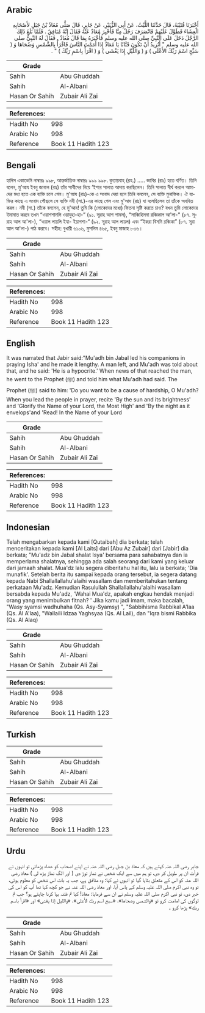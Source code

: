 ## Arabic


<div dir="rtl" lang="ar" style={{fontSize:'larger',backgroundColor:'#f8f9fa',padding:20}}>
أَخْبَرَنَا قُتَيْبَةُ، قَالَ حَدَّثَنَا اللَّيْثُ، عَنْ أَبِي الزُّبَيْرِ، عَنْ جَابِرٍ، قَالَ صَلَّى مُعَاذُ بْنُ جَبَلٍ لأَصْحَابِهِ الْعِشَاءَ فَطَوَّلَ عَلَيْهِمْ فَانْصَرَفَ رَجُلٌ مِنَّا فَأُخْبِرَ مُعَاذٌ عَنْهُ فَقَالَ إِنَّهُ مُنَافِقٌ ‏.‏ فَلَمَّا بَلَغَ ذَلِكَ الرَّجُلَ دَخَلَ عَلَى النَّبِيِّ صلى الله عليه وسلم فَأَخْبَرَهُ بِمَا قَالَ مُعَاذٌ ‏.‏ فَقَالَ لَهُ النَّبِيُّ صلى الله عليه وسلم ‏"‏ أَتُرِيدُ أَنْ تَكُونَ فَتَّانًا يَا مُعَاذُ إِذَا أَمَمْتَ النَّاسَ فَاقْرَأْ بِالشَّمْسِ وَضُحَاهَا وَ ‏(‏ سَبِّحِ اسْمَ رَبِّكَ الأَعْلَى ‏)‏ وَ ‏(‏ وَاللَّيْلِ إِذَا يَغْشَى ‏)‏ وَ ‏(‏ اقْرَأْ بِاسْمِ رَبِّكَ ‏)‏ ‏"‏ ‏.‏
</div>
<div style={{backgroundColor:'#f8f9fa',padding:20, marginBottom: 10}}><table> <thead> <tr> <th>Grade</th> <th></th> </tr> </thead> <tbody> <tr><td>Sahih</td><td>Abu Ghuddah</td></tr><tr><td>Sahih</td><td>Al-Albani</td></tr><tr><td>Hasan Or Sahih</td><td>Zubair Ali Zai</td></tr></tbody></table><table> <thead> <tr> <th>References:</th> <th></th> </tr> </thead> <tbody><tr><td>Hadith No</td><td>998</td></tr><tr><td>Arabic No</td><td>998</td></tr><tr><td>Reference</td><td>Book 11 Hadith 123</td></tr></tbody></table></div>

## Bengali


<div dir="ltr" lang="bn" style={{fontSize:'larger',backgroundColor:'#f8f9fa',padding:20}}>
হাদিস একাডেমি নাম্বারঃ ৯৯৮, আন্তর্জাতিক নাম্বারঃ ৯৯৯ ৯৯৮. কুতায়বাহ্ (রহ.) ..... জাবির (রাঃ) হতে বর্ণিত। তিনি বলেন, মু'আয ইবনু জাবাল (রাঃ) তাঁর সাথীদের নিয়ে ‘ইশার সালাত আদায় করছিলেন। তিনি সালাত দীর্ঘ করলে আমাদের মধ্য হতে এক ব্যক্তি চলে গেল। মু'আয (রাঃ)-কে এ সংবাদ দেয়া হলে তিনি বললেন, সে ব্যক্তি মুনাফিক। ঐ ব্যক্তির কাছে এ সংবাদ পৌছলে সে ব্যক্তি নবী (সা.)-এর কাছে গেল এবং মু'আয (রাঃ) যা বলেছিলেন তা তাঁকে অবহিত করল। নবী (সা.) তাঁকে বললেন, হে মু'আয! তুমি কি (লোকেদের মধ্যে) ফিতনা সৃষ্টি করতে চাও? যখন তুমি লোকেদের ইমামাত করবে তখন “ওয়াশশামসি ওয়াযুহা-হা-” (৯১. সূরাহ আশ শামস), “সাব্বিহিসমা রব্বিকাল আ'লা-" (৮৭. সূরাহ আল আ'লা-), “ওয়াল লায়লি ইযা- ইয়াগশা-“ (৯২. সূরাহ আল লায়ল) এবং “ইকরা বিসমি রব্বিকা” (৮৭. সূরা আল আ'লা-) পাঠ করবে। সহীহ: বুখারী ৬১০৬, মুসলিম ৪৬৫, ইবনু মাজাহ ৮৩৬।
</div>
<div style={{backgroundColor:'#f8f9fa',padding:20, marginBottom: 10}}><table> <thead> <tr> <th>Grade</th> <th></th> </tr> </thead> <tbody> <tr><td>Sahih</td><td>Abu Ghuddah</td></tr><tr><td>Sahih</td><td>Al-Albani</td></tr><tr><td>Hasan Or Sahih</td><td>Zubair Ali Zai</td></tr></tbody></table><table> <thead> <tr> <th>References:</th> <th></th> </tr> </thead> <tbody><tr><td>Hadith No</td><td>998</td></tr><tr><td>Arabic No</td><td>998</td></tr><tr><td>Reference</td><td>Book 11 Hadith 123</td></tr></tbody></table></div>

## English


<div dir="ltr" lang="en" style={{fontSize:'larger',backgroundColor:'#f8f9fa',padding:20}}>
It was narrated that Jabir said:"Mu'adh bin Jabal led his companions in praying Isha' and he made it lengthy. A man left, and Mu'adh was told about that, and he said: 'He is a hypocrite.' When news of that reached the man, he went to the Prophet (ﷺ) and told him what Mu'adh had said. The Prophet (ﷺ) said to him: 'Do you want to be a cause of hardship, O Mu'adh? When you lead the people in prayer, recite 'By the sun and its brightness' and 'Glorify the Name of your Lord, the Most High' and 'By the night as it envelops'and 'Read! In the Name of your Lord
</div>
<div style={{backgroundColor:'#f8f9fa',padding:20, marginBottom: 10}}><table> <thead> <tr> <th>Grade</th> <th></th> </tr> </thead> <tbody> <tr><td>Sahih</td><td>Abu Ghuddah</td></tr><tr><td>Sahih</td><td>Al-Albani</td></tr><tr><td>Hasan Or Sahih</td><td>Zubair Ali Zai</td></tr></tbody></table><table> <thead> <tr> <th>References:</th> <th></th> </tr> </thead> <tbody><tr><td>Hadith No</td><td>998</td></tr><tr><td>Arabic No</td><td>998</td></tr><tr><td>Reference</td><td>Book 11 Hadith 123</td></tr></tbody></table></div>

## Indonesian


<div dir="ltr" lang="id" style={{fontSize:'larger',backgroundColor:'#f8f9fa',padding:20}}>
Telah mengabarkan kepada kami [Qutaibah] dia berkata; telah menceritakan kepada kami [Al Laits] dari [Abu Az Zubair] dari [Jabir] dia berkata; "Mu'adz bin Jabal shalat Isya' bersama para sahabatnya dan ia memperlama shalatnya, sehingga ada salah seorang dari kami yang keluar dari jamaah shalat. Mua'dz lalu segera diberitahu hal itu, lalu ia berkata; 'Dia munafik'. Setelah berita itu sampai kepada orang tersebut, ia segera datang kepada Nabi Shallallallahu'alaihi wasallam dan memberitahukan tentang perkataan Mu'adz. Kemudian Rasulullah Shallallallahu'alaihi wasallam bersabda kepada Mu'adz, 'Wahai Mua'dz, apakah engkau hendak menjadi orang yang menimbulkan fitnah? ' Jika kamu jadi imam, maka bacalah, "Wasy syamsi wadhuhaha (Qs. Asy-Syamsy) ", "Sabbihisma Rabbikal A'laa (Qs. Al A'laa), "Wallaili Idzaa Yaghsyaa (Qs. Al Lail), dan "Iqra bismi Rabbika (Qs. Al Alaq)
</div>
<div style={{backgroundColor:'#f8f9fa',padding:20, marginBottom: 10}}><table> <thead> <tr> <th>Grade</th> <th></th> </tr> </thead> <tbody> <tr><td>Sahih</td><td>Abu Ghuddah</td></tr><tr><td>Sahih</td><td>Al-Albani</td></tr><tr><td>Hasan Or Sahih</td><td>Zubair Ali Zai</td></tr></tbody></table><table> <thead> <tr> <th>References:</th> <th></th> </tr> </thead> <tbody><tr><td>Hadith No</td><td>998</td></tr><tr><td>Arabic No</td><td>998</td></tr><tr><td>Reference</td><td>Book 11 Hadith 123</td></tr></tbody></table></div>

## Turkish


<div dir="ltr" lang="tr" style={{fontSize:'larger',backgroundColor:'#f8f9fa',padding:20}}>

</div>
<div style={{backgroundColor:'#f8f9fa',padding:20, marginBottom: 10}}><table> <thead> <tr> <th>Grade</th> <th></th> </tr> </thead> <tbody> <tr><td>Sahih</td><td>Abu Ghuddah</td></tr><tr><td>Sahih</td><td>Al-Albani</td></tr><tr><td>Hasan Or Sahih</td><td>Zubair Ali Zai</td></tr></tbody></table><table> <thead> <tr> <th>References:</th> <th></th> </tr> </thead> <tbody><tr><td>Hadith No</td><td>998</td></tr><tr><td>Arabic No</td><td>998</td></tr><tr><td>Reference</td><td>Book 11 Hadith 123</td></tr></tbody></table></div>

## Urdu


<div dir="rtl" lang="ur" style={{fontSize:'larger',backgroundColor:'#f8f9fa',padding:20}}>
جابر رضی اللہ عنہ کہتے ہیں کہ معاذ بن جبل رضی اللہ عنہ نے اپنے اصحاب کو عشاء پڑھائی تو انہوں نے قرأت ان پر طویل کر دی، تو ہم میں سے ایک شخص نے نماز توڑ دی ( اور الگ نماز پڑھ لی ) معاذ رضی اللہ عنہ کو اس کے متعلق بتایا گیا تو انہوں نے کہا: وہ منافق ہے، جب یہ بات اس شخص کو معلوم ہوئی، تو وہ نبی اکرم صلی اللہ علیہ وسلم کے پاس آیا، اور معاذ رضی اللہ عنہ نے جو کچھ کہا تھا آپ کو اس کی خبر دی، تو نبی اکرم صلی اللہ علیہ وسلم نے ان سے فرمایا: معاذ! کیا تم فتنہ بپا کرنا چاہتے ہو؟ جب تم لوگوں کی امامت کرو تو «والشمس وضحاها»، «سبح اسم ربك الأعلى»، «والليل إذا يغشى» اور «اقرأ باسم ربك‏» پڑھا کرو ۔
</div>
<div style={{backgroundColor:'#f8f9fa',padding:20, marginBottom: 10}}><table> <thead> <tr> <th>Grade</th> <th></th> </tr> </thead> <tbody> <tr><td>Sahih</td><td>Abu Ghuddah</td></tr><tr><td>Sahih</td><td>Al-Albani</td></tr><tr><td>Hasan Or Sahih</td><td>Zubair Ali Zai</td></tr></tbody></table><table> <thead> <tr> <th>References:</th> <th></th> </tr> </thead> <tbody><tr><td>Hadith No</td><td>998</td></tr><tr><td>Arabic No</td><td>998</td></tr><tr><td>Reference</td><td>Book 11 Hadith 123</td></tr></tbody></table></div>